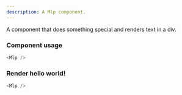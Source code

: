 ```yaml
---
description: A Mlp component.
---
```



A component that does something special and renders text in a div.

### Component usage

```js
<Mlp />
```

### Render hello world!

```js live
<Mlp />
```
